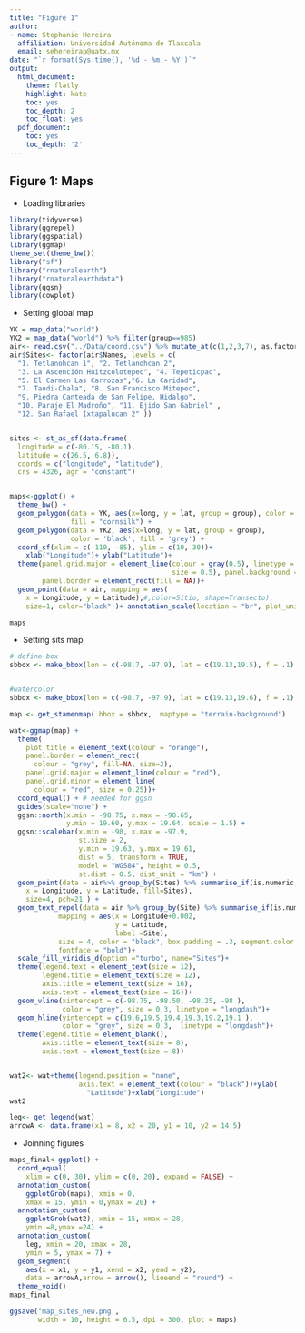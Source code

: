 ```yaml
---
title: "Figure 1"
author:
- name: Stephanie Hereira
  affiliation: Universidad Autónoma de Tlaxcala
  email: sehereirap@uatx.mx
date: "`r format(Sys.time(), '%d - %m - %Y')`"
output:
  html_document:
    theme: flatly
    highlight: kate
    toc: yes
    toc_depth: 2
    toc_float: yes
  pdf_document:
    toc: yes
    toc_depth: '2'
---
```


## Figure 1: Maps

- Loading libraries
```r
library(tidyverse)
library(ggrepel)
library(ggspatial)
library(ggmap)
theme_set(theme_bw())
library("sf")
library("rnaturalearth")
library("rnaturalearthdata")
library(ggsn)
library(cowplot)
```

- Setting global map
```r
YK = map_data("world")
YK2 = map_data("world") %>% filter(group==985)
air<- read.csv("../Data/coord.csv") %>% mutate_at(c(1,2,3,7), as.factor)
air$Sites<- factor(air$Names, levels = c(
  "1. Tetlanohcan 1", "2. Tetlanohcan 2",
  "3. La Ascención Huitzcolotepec", "4. Tepeticpac",
  "5. El Carmen Las Carrozas","6. La Caridad",
  "7. Tandi-Chala", "8. San Francisco Mitepec",
  "9. Piedra Canteada de San Felipe, Hidalgo",
  "10. Paraje El Madroño", "11. Ejido San Gabriel" ,
  "12. San Rafael Ixtapalucan 2" ))


sites <- st_as_sf(data.frame(
  longitude = c(-80.15, -80.1), 
  latitude = c(26.5, 6.8)), 
  coords = c("longitude", "latitude"),
  crs = 4326, agr = "constant")


maps<-ggplot() + 
  theme_bw() + 
  geom_polygon(data = YK, aes(x=long, y = lat, group = group), color = 'black', 
               fill = "cornsilk") + 
  geom_polygon(data = YK2, aes(x=long, y = lat, group = group), 
               color = 'black', fill = 'grey') +
  coord_sf(xlim = c(-110, -85), ylim = c(10, 30))+
    xlab("Longitude")+ ylab("Latitude")+
  theme(panel.grid.major = element_line(colour = gray(0.5), linetype = "dashed", 
                                        size = 0.5), panel.background = element_rect(fill = "aliceblue"), 
        panel.border = element_rect(fill = NA))+
  geom_point(data = air, mapping = aes(
    x = Longitude, y = Latitude),#,color=Sitio, shape=Transecto), 
    size=1, color="black" )+ annotation_scale(location = "br", plot_unit = "km")

maps
```

- Setting sits map
```r
# define box
sbbox <- make_bbox(lon = c(-98.7, -97.9), lat = c(19.13,19.5), f = .1)


#watercolor
sbbox <- make_bbox(lon = c(-98.7, -97.9), lat = c(19.13,19.6), f = .1)

map <- get_stamenmap( bbox = sbbox,  maptype = "terrain-background")

wat<-ggmap(map) + 
  theme(
    plot.title = element_text(colour = "orange"), 
    panel.border = element_rect(
      colour = "grey", fill=NA, size=2),
    panel.grid.major = element_line(colour = "red"), 
    panel.grid.minor = element_line(
      colour = "red", size = 0.25))+
  coord_equal() + # needed for ggsn
  guides(scale="none") + 
  ggsn::north(x.min = -98.75, x.max = -98.65, 
              y.min = 19.60, y.max = 19.64, scale = 1.5) + 
  ggsn::scalebar(x.min = -98, x.max = -97.9, 
                 st.size = 2,
                 y.min = 19.63, y.max = 19.61, 
                 dist = 5, transform = TRUE, 
                 model = "WGS84", height = 0.5, 
                 st.dist = 0.5, dist_unit = "km") +
  geom_point(data = air%>% group_by(Sites) %>% summarise_if(is.numeric, mean), mapping = aes(
    x = Longitude, y = Latitude, fill=Sites), 
    size=4, pch=21 ) +
  geom_text_repel(data = air %>% group_by(Site) %>% summarise_if(is.numeric, mean), 
            mapping = aes(x = Longitude+0.002,
                          y = Latitude,
                          label =Site),
            size = 4, color = "black", box.padding = .3, segment.color = NA,
            fontface = "bold")+
  scale_fill_viridis_d(option ="turbo", name="Sites")+
  theme(legend.text = element_text(size = 12),
        legend.title = element_text(size = 12),
        axis.title = element_text(size = 16),
        axis.text = element_text(size = 16))+
  geom_vline(xintercept = c(-98.75, -98.50, -98.25, -98 ),
             color = "grey", size = 0.3, linetype = "longdash")+
  geom_hline(yintercept = c(19.6,19.5,19.4,19.3,19.2,19.1 ),
             color = "grey", size = 0.3,  linetype = "longdash")+
  theme(legend.title = element_blank(),
        axis.title = element_text(size = 8),
        axis.text = element_text(size = 8))


wat2<- wat+theme(legend.position = "none",
                 axis.text = element_text(colour = "black"))+ylab(
                   "Latitude")+xlab("Longitude")
wat2

leg<- get_legend(wat)
arrowA <- data.frame(x1 = 8, x2 = 20, y1 = 10, y2 = 14.5)
```

- Joinning figures
```r
maps_final<-ggplot() +
  coord_equal(
    xlim = c(0, 30), ylim = c(0, 20), expand = FALSE) +
  annotation_custom(
    ggplotGrob(maps), xmin = 0, 
    xmax = 15, ymin = 0,ymax = 20) +
  annotation_custom(
    ggplotGrob(wat2), xmin = 15, xmax = 28,
    ymin =8,ymax =24) +
  annotation_custom(
    leg, xmin = 20, xmax = 28, 
    ymin = 5, ymax = 7) +
  geom_segment(
    aes(x = x1, y = y1, xend = x2, yend = y2),
    data = arrowA,arrow = arrow(), lineend = "round") +
  theme_void()
maps_final
```


```r
ggsave('map_sites_new.png',
       width = 10, height = 6.5, dpi = 300, plot = maps)

```

